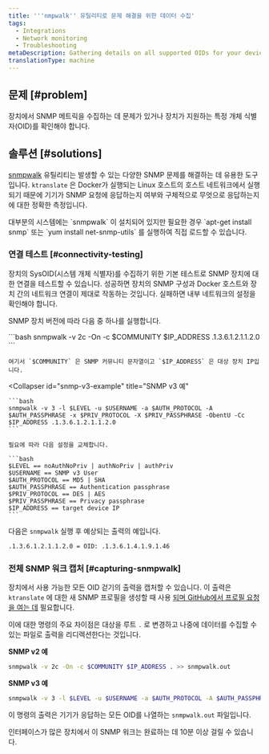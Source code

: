 ```yaml
---
title: '''nmpwalk'' 유틸리티로 문제 해결을 위한 데이터 수집'
tags:
  - Integrations
  - Network monitoring
  - Troubleshooting
metaDescription: Gathering details on all supported OIDs for your device using the 'snmpwalk' utility.
translationType: machine
---
```


## 문제 [#problem]

장치에서 SNMP 메트릭을 수집하는 데 문제가 있거나 장치가 지원하는 특정 개체 식별자(OID)를 확인해야 합니다.

## 솔루션 [#solutions]

[snmpwalk](https://helpmanual.io/help/snmpwalk/) 유틸리티는 발생할 수 있는 다양한 SNMP 문제를 해결하는 데 유용한 도구입니다. `ktranslate` 은 Docker가 실행되는 Linux 호스트의 호스트 네트워크에서 실행되기 때문에 기기가 SNMP 요청에 응답하는지 여부와 구체적으로 무엇으로 응답하는지에 대한 정확한 측정입니다.

<Callout variant="tip">
  대부분의 시스템에는 `snmpwalk` 이 설치되어 있지만 필요한 경우 `apt-get install snmp` 또는 `yum install net-snmp-utils` 를 실행하여 직접 로드할 수 있습니다.
</Callout>

### 연결 테스트 [#connectivity-testing]

장치의 SysOID(시스템 개체 식별자)를 수집하기 위한 기본 테스트로 SNMP 장치에 대한 연결을 테스트할 수 있습니다. 성공하면 장치의 SNMP 구성과 Docker 호스트와 장치 간의 네트워크 연결이 제대로 작동하는 것입니다. 실패하면 내부 네트워크의 설정을 확인해야 합니다.

SNMP 장치 버전에 따라 다음 중 하나를 실행합니다.

<CollapserGroup>
  <Collapser
    id="snmp-v2c-example"
    title="SNMP v2c 예"
  >
    ```bash
    snmpwalk -v 2c -On -c $COMMUNITY $IP_ADDRESS .1.3.6.1.2.1.1.2.0
    ```

    여기서 `$COMMUNITY` 은 SNMP 커뮤니티 문자열이고 `$IP_ADDRESS` 은 대상 장치 IP입니다.
  </Collapser>

  <Collapser
    id="snmp-v3-example"
    title="SNMP v3 예"
  >
    ```bash
    snmpwalk -v 3 -l $LEVEL -u $USERNAME -a $AUTH_PROTOCOL -A $AUTH_PASSPHRASE -x $PRIV_PROTOCOL -X $PRIV_PASSPHRASE -ObentU -Cc $IP_ADDRESS .1.3.6.1.2.1.1.2.0
    ```

    필요에 따라 다음 설정을 교체합니다.

    ```bash
    $LEVEL == noAuthNoPriv | authNoPriv | authPriv
    $USERNAME == SNMP v3 User
    $AUTH_PROTOCOL == MD5 | SHA
    $AUTH_PASSPHRASE == Authentication passphrase
    $PRIV_PROTOCOL == DES | AES
    $PRIV_PASSPHRASE == Privacy passphrase
    $IP_ADDRESS == target device IP
    ```
  </Collapser>
</CollapserGroup>

다음은 `snmpwalk` 실행 후 예상되는 출력의 예입니다.

```bash
.1.3.6.1.2.1.1.2.0 = OID: .1.3.6.1.4.1.9.1.46
```

### 전체 SNMP 워크 캡처 [#capturing-snmpwalk]

장치에서 사용 가능한 모든 OID 걷기의 출력을 캡처할 수 있습니다. 이 출력은 `ktranslate` 에 대한 새 SNMP 프로필을 생성할 때 사용 [되며 GitHub에서 프로필 요청을 여는 데](https://github.com/kentik/snmp-profiles/issues/new/choose) 필요합니다.

이에 대한 명령의 주요 차이점은 대상을 루트 `.` 로 변경하고 나중에 데이터를 수집할 수 있는 파일로 출력을 리디렉션한다는 것입니다.

**SNMP v2 예**

```bash
snmpwalk -v 2c -On -c $COMMUNITY $IP_ADDRESS . >> snmpwalk.out
```

**SNMP v3 예**

```bash
snmpwalk -v 3 -l $LEVEL -u $USERNAME -a $AUTH_PROTOCOL -A $AUTH_PASSPHRASE -x $PRIV_PROTOCOL -X $PRIV_PASSPHRASE -ObentU -Cc $IP_ADDRESS . >> snmpwalk.out
```

이 명령의 출력은 기기가 응답하는 모든 OID를 나열하는 `snmpwalk.out` 파일입니다.

<Callout variant="tip">
  인터페이스가 많은 장치에서 이 SNMP 워크는 완료하는 데 10분 이상 걸릴 수 있습니다.
</Callout>